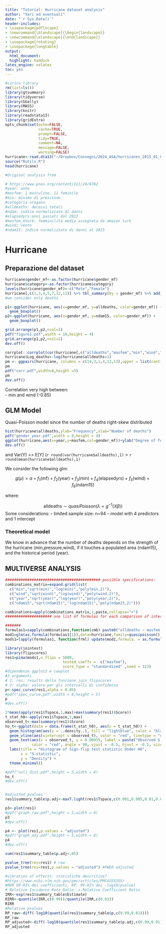 ```yaml
---
title: "Tutorial: Hurricane dataset analysis"
author: "Vari ed eventuali"
date: "`r Sys.Date()`"
header-includes:
- \usepackage{pdflscape}
- \newcommand{\blandscape}{\begin{landscape}}
- \newcommand{\elandscape}{\end{landscape}}
- \usepackage{rotating}
- \usepackage{longtable}
output:
  html_document:
  highlight: haddock
latex_engine: xelatex
toc: yes
---
```

```r
#carico library
rm(list=ls())
library(gtsummary)
library(tidyverse)
library(GGally)
library(MASS)
library(knitr)
library(readstata13)
library(gridExtra)
opts_chunk$set(echo=FALSE,
               cache=TRUE,
               prompt=FALSE,
               tidy=TRUE,
               comment=NA,
               message=FALSE,
               warning=FALSE)
hurricane<-read.dta13("~/Dropbox/Convegni/2024_ASA/hurricanes_2015_01_09.dta")
source("Rutils.R")
head(hurricane)

#Original analysis from  

# https://www.pnas.org/content/111/24/8782  
#year: anno
#masfem: 1 masculine, 11 feminile
#min: minimo di pressione
#categoria uragano
#alldeaths: decessi totali
#ndam: indice normalizzato di danni
#elapsedyrs:anni passati dal 2013
#masfem_mturk: femminilità media assegnata da amazon turk
#wind; vento 
#ndam15: indice normalizzato di danni al 2015
```

# Hurricane  
## Preparazione del dataset 

```r
hurricane$gender_mf<-as.factor(hurricane$gender_mf)
hurricane$category<-as.factor(hurricane$category)
levels(hurricane$gender_mf)<-c("Male","Female")
hurricane[,c(1,3,4,5,7,12,13)] %>% tbl_summary(by = gender_mf) %>% add_p() %>%as_gt() %>%   gt::as_latex()
#we consider only deaths

p1<-ggplot(hurricane, aes(x=gender_mf, y=alldeaths, color=gender_mf)) +
  geom_boxplot()
p2<-ggplot(hurricane, aes(x=gender_mf, y=ndam15, color=gender_mf)) +
  geom_boxplot()

grid.arrange(p1,p2,ncol=2)
pdf("figure1.pdf",width = 10,height = 4)
grid.arrange(p1,p2,ncol=2)
dev.off()

corrplot::corrplot(cor(hurricane[,c("alldeaths","masfem","min","wind","ndam15","year")]))
hurricane$Log_deaths<-log(hurricane$alldeaths+1)
pm <- ggpairs(hurricane, columns = c(14,3,1,4,12,13),upper = list(continuous = wrap("cor", method = "spearman")))
pm
pdf("corr.pdf",width=8,height =5)
pm
dev.off()


```

Correlation very high between:  
- min and wind (-0.85)



## GLM Model

Quasi-Poisson model since the number of deaths right-skew distributed  

```r
hist(hurricane$alldeaths,ylab="Frequency",xlab="Number of deaths")
pdf("gender_year.pdf",width = 8,height = 4)
ggplot(hurricane,aes(x=year,y=masfem,col=gender_mf))+ylab("Degree of femininity")+geom_point(size=3)+xlab("Year")+labs(col="Gender")
dev.off()
```

and Var(Y) >> E[Y] (`r round(var(hurricane$alldeaths),1)` > `r round(mean(hurricane$alldeaths),1)`

We consider the following glm:  

$$g(\mu)=\alpha+f_1(\mbox{mf})+f_2(\mbox{year})+f_3(\mbox{min})+f_4(\mbox{elapsedyrs})+f_5(\mbox{wind})+f_6(\mbox{ndam15})$$

where:  

$$\mbox{alldeaths} \sim quasiPoisson(\lambda=g^{-1}(X\beta))$$
Some considerations:
- limited sample size: n=94
- model with 4 predictors and 1 intercept

### Theoretical model
We know in advance that the number of deaths depends on the strength of the hurricane (min,pressure,wind), if it touches a populated area (ndam15), and the historical period (year).


## MULTIVERSE ANALYSIS 

```r
########################################### possible specifications:
combinations_matrix=expand.grid(list(
  c("min","sqrt(min)","log(min)","poly(min,2)"),
  c("wind","sqrt(wind)","log(wind)","poly(wind,2)"),
  c("year","sqrt(year)","log(year)","poly(year,2)"),
  c("ndam15","sqrt(ndam15)","log(ndam15)","poly(ndam15,2)")))

combinations=apply(combinations_matrix,1,paste,collapse="+")
##################### one list of formulas for each comparison of interest:

#######
formulas1=sapply(combinations,function(cmb) paste0("alldeaths ~ masfem +",cmb))
mod1=glm(as.formula(formulas1[1]),data=hurricane,family=quasipoisson())
mods1=lapply(formulas1, function(frml) update(mod1,formula. = as.formula(frml)))

library(jointest)
library(flipscores)
res1=pima(mods1,n_flips = 5000,
                          tested_coeffs =  c("masfem"),
                          score_type = "standardized" ,seed = 123)
#dipendenze ggplot2 e cowplot
#3 argomenti 
# 1: res: results della funzione join_flipscores
# 2: alpha: valore per gli intervalli di confidenza 
p<-spec_curve(res1,alpha = 0.05)
#pdf("spec_curve.pdf",width = 8,height = 5)
p
#dev.off()

2*mean(apply(res1$Tspace,1,max)>max(summary(res1)$Score))
t_stat_h0<-apply(res1$Tspace,1,max)
observed_t<-max(summary(res1)$Score)
ho_t<-ggplot(data = data.frame(t_stat_h0), aes(x = t_stat_h0)) +
  geom_histogram(aes(y = ..density..), fill = "lightblue", color = "black", alpha = 0.7) +
  geom_vline(aes(xintercept = observed_t), color = "red", linetype = "dashed", size = 1.2) +
  geom_text(aes(x = observed_t, y = 0.00035, label = paste("Observed S =", observed_t)),
            color = "red", angle = 90, vjust = -0.5, hjust = -0.5, size = 4) +
  labs(title = "Histogram of Sign-flip test statistic Under H0",
       x = "S-statistic",
       y = "Density") +
  theme_minimal()

#pdf("null_dist.pdf",height = 5,width = 8)
ho_t
#dev.off()


#adjusted pvalues
res1$summary_table$p.adj<-maxT.light(res1$Tspace,c(0.001,0.005,0.01,0.025,0.05,0.075,0.1,0.2,0.3,0.4,0.5))

p3<-plot(res1)
#pdf("graph_raw.pdf",height = 5,width = 8)
p3
#dev.off()

p4 <- plot(res1,p.values = "adjusted")
#pdf("graph_adj.pdf",height = 5,width = 8)
p4
#dev.off()

sum(res1$summary_table$p.adj<.05)

pvalue_tree(res=res1) # raw
pvalue_tree(res=res1,p.values = "adjusted") #FWER adjusted

#vibration of effects: statistiche descritive? 
#https://www.ncbi.nlm.nih.gov/pmc/articles/PMC4555355/
#RHR 99-01% dei coefficienti, RP: 99-01% dei -log10(pvalue)
# Relative Incidence Rate Ratio -> Relative Coefficient Ratio
IRR<-exp(res1$summary_table$Estimate)
RIRR<-quantile(IRR,c(0.99))/quantile(IRR,c(0.01))
RIRR
#Relative pvalues
RP_raw<-diff(-log10(quantile(res1$summary_table$p,c(0.99,0.01))))
RP_raw
RP_adjusted<-diff(-log10(quantile(res1$summary_table$p.adj,c(0.99,0.01))))
RP_adjusted
```
